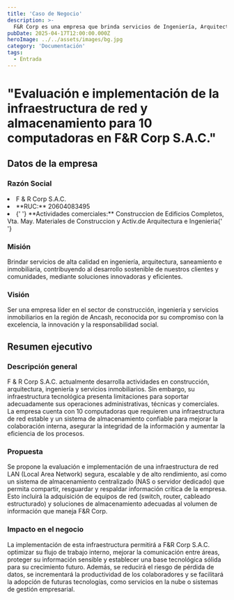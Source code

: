 ```yaml
---
title: 'Caso de Negocio'
description: >-
  F&R Corp es una empresa que brinda servicios de Ingeniería, Arquitectura, Saneamiento y Inmobiliaria.
pubDate: 2025-04-17T12:00:00.000Z
heroImage: ../../assets/images/bg.jpg
category: 'Documentación'
tags:
  - Entrada
---
```


# "Evaluación e implementación de la infraestructura de red y almacenamiento para 10 computadoras en F&R Corp S.A.C."

## Datos de la empresa

### Razón Social

<li> F & R Corp S.A.C. </li>
<li> **RUC:** 20604083495 </li>
<li>
	{' '}
	**Actividades comerciales:** Construccion de Edificios Completos, Vta. May. Materiales de Construccion
	y Activ.de Arquitectura e Ingenieria{' '}
</li>

### Misión

Brindar servicios de alta calidad en ingeniería, arquitectura, saneamiento e inmobiliaria, contribuyendo al desarrollo sostenible de nuestros clientes y comunidades, mediante soluciones innovadoras y eficientes.

### Visión

Ser una empresa líder en el sector de construcción, ingeniería y servicios inmobiliarios en la región de Ancash, reconocida por su compromiso con la excelencia, la innovación y la responsabilidad social.

## Resumen ejecutivo

### Descripción general

F & R Corp S.A.C. actualmente desarrolla actividades en construcción, arquitectura, ingeniería y servicios inmobiliarios. Sin embargo, su infraestructura tecnológica presenta limitaciones para soportar adecuadamente sus operaciones administrativas, técnicas y comerciales. La empresa cuenta con 10 computadoras que requieren una infraestructura de red estable y un sistema de almacenamiento confiable para mejorar la colaboración interna, asegurar la integridad de la información y aumentar la eficiencia de los procesos.

### Propuesta

Se propone la evaluación e implementación de una infraestructura de red LAN (Local Area Network) segura, escalable y de alto rendimiento, así como un sistema de almacenamiento centralizado (NAS o servidor dedicado) que permita compartir, resguardar y respaldar información crítica de la empresa. Esto incluirá la adquisición de equipos de red (switch, router, cableado estructurado) y soluciones de almacenamiento adecuadas al volumen de información que maneja F&R Corp.

### Impacto en el negocio

La implementación de esta infraestructura permitirá a F&R Corp S.A.C. optimizar su flujo de trabajo interno, mejorar la comunicación entre áreas, proteger su información sensible y establecer una base tecnológica sólida para su crecimiento futuro. Además, se reducirá el riesgo de pérdida de datos, se incrementará la productividad de los colaboradores y se facilitará la adopción de futuras tecnologías, como servicios en la nube o sistemas de gestión empresarial.
